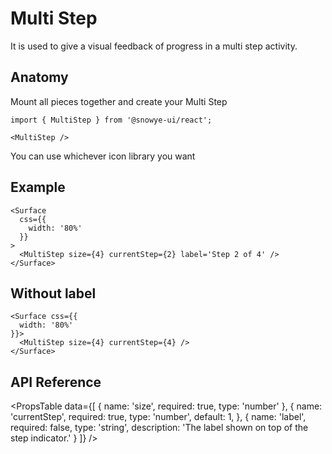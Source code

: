 
# Multi Step

It is used to give a visual feedback of progress in a multi step activity.

## Anatomy

Mount all pieces together and create your Multi Step

```tsx
import { MultiStep } from '@snowye-ui/react';

<MultiStep />
```

You can use whichever icon library you want

## Example

<HeroContainer>
  <MultiStepDemo />
</HeroContainer>

```tsx
<Surface
  css={{
    width: '80%'
  }}
>
  <MultiStep size={4} currentStep={2} label='Step 2 of 4' />
</Surface>
```

## Without label

<HeroContainer>
  <Surface css={{
    width: '80%'
  }}>
    <MultiStep size={4} currentStep={4} />
  </Surface>
</HeroContainer>

```tsx
<Surface css={{
  width: '80%'
}}>
  <MultiStep size={4} currentStep={4} />
</Surface>
```

## API Reference

<PropsTable 
  data={[
    {
      name: 'size',
      required: true,
      type: 'number'
    },
    {
      name: 'currentStep',
      required: true,
      type: 'number',
      default: 1,
    },
    {
      name: 'label',
      required: false,
      type: 'string',
      description: 'The label shown on top of the step indicator.'
    }
  ]}
/>
